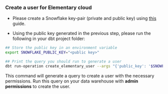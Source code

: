 
### Create a user for Elementary cloud

* Please create a Snowflake key-pair (private and public key) using [this](https://docs.snowflake.com/en/user-guide/key-pair-auth#configuring-key-pair-authentication) guide.

* Using the public key generated in the previous step, please run the following in your dbt project folder:

```bash
## Store the public key in an environment variable
export SNOWFLAKE_PUBLIC_KEY="<public key>"

## Print the query you should run to generate a user
dbt run-operation create_elementary_user --args "{'public_key': '$SNOWFLAKE_PUBLIC_KEY'}"
```

This command will generate a query to create a user with the necessary permissions. Run this query on your data warehouse with **admin permissions** to create the user.

<PermissionsAndSecurity />
